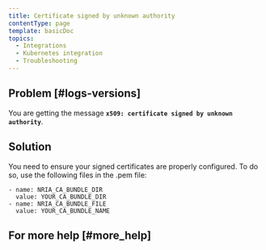 ```yaml
---
title: Certificate signed by unknown authority
contentType: page
template: basicDoc
topics:
  - Integrations
  - Kubernetes integration
  - Troubleshooting
---
```


## Problem [#logs-versions]

You are getting the message **`x509: certificate signed by unknown authority`**.

## Solution

You need to ensure your signed certificates are properly configured. To do so, use the following files in the .pem file:

```
- name: NRIA_CA_BUNDLE_DIR 
  value: YOUR_CA_BUNDLE_DIR 
- name: NRIA_CA_BUNDLE_FILE  
  value: YOUR_CA_BUNDLE_NAME
```

## For more help [#more_help]
